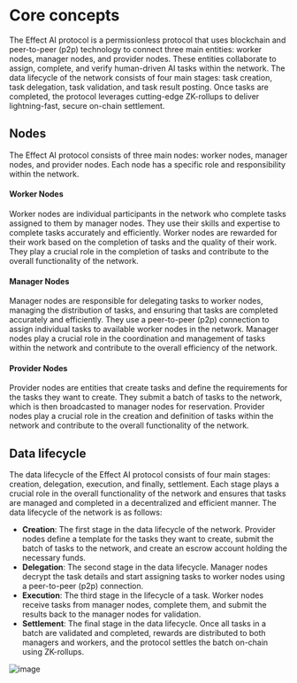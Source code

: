 # Core concepts
The Effect AI protocol is a permissionless protocol that uses blockchain and peer-to-peer (p2p) technology to connect three main entities: worker nodes, manager nodes, and provider nodes. These entities collaborate to assign, complete, and verify human-driven AI tasks within the network. The data lifecycle of the network consists of four main stages: task creation, task delegation, task validation, and task result posting. Once tasks are completed, the protocol leverages cutting-edge ZK-rollups to deliver lightning-fast, secure on-chain settlement.

## Nodes
The Effect AI protocol consists of three main nodes: worker nodes, manager nodes, and provider nodes. Each node has a specific role and responsibility within the network.

#### Worker Nodes
Worker nodes are individual participants in the network who complete tasks assigned to them by manager nodes. They use their skills and expertise to complete tasks accurately and efficiently. Worker nodes are rewarded for their work based on the completion of tasks and the quality of their work. They play a crucial role in the completion of tasks and contribute to the overall functionality of the network.

#### Manager Nodes
Manager nodes are responsible for delegating tasks to worker nodes, managing the distribution of tasks, and ensuring that tasks are completed accurately and efficiently. They use a peer-to-peer (p2p) connection to assign individual tasks to available worker nodes in the network. Manager nodes play a crucial role in the coordination and management of tasks within the network and contribute to the overall efficiency of the network.

#### Provider Nodes
Provider nodes are entities that create tasks and define the requirements for the tasks they want to create. They submit a batch of tasks to the network, which is then broadcasted to manager nodes for reservation. Provider nodes play a crucial role in the creation and definition of tasks within the network and contribute to the overall functionality of the network.

## Data lifecycle
The data lifecycle of the Effect AI protocol consists of four main stages: creation, delegation, execution, and finally, settlement. Each stage plays a crucial role in the overall functionality of the network and ensures that tasks are managed and completed in a decentralized and efficient manner. The data lifecycle of the network is as follows:
- **Creation**: The first stage in the data lifecycle of the network. Provider nodes define a template for the tasks they want to create, submit the batch of tasks to the network, and create an escrow account holding the necessary funds.
- **Delegation**: The second stage in the data lifecycle. Manager nodes decrypt the task details and start assigning tasks to worker nodes using a peer-to-peer (p2p) connection.
- **Execution**: The third stage in the lifecycle of a task. Worker nodes receive tasks from manager nodes, complete them, and submit the results back to the manager nodes for validation.
- **Settlement**: The final stage in the data lifecycle. Once all tasks in a batch are validated and completed, rewards are distributed to both managers and workers, and the protocol settles the batch on-chain using ZK-rollups.

![image](../../../diagrams/sequence.png)


